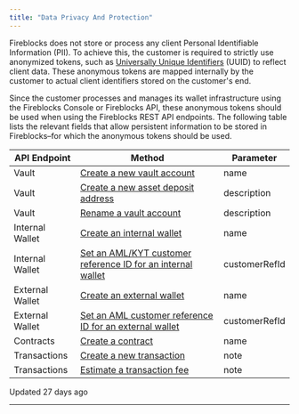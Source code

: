 ```yaml
---
title: "Data Privacy And Protection"
---
```


Fireblocks does not store or process any client Personal Identifiable Information (PII). To achieve this, the customer is required to strictly use anonymized tokens, such as [Universally Unique Identifiers](https://en.wikipedia.org/wiki/Universally_unique_identifier) (UUID) to reflect client data. These anonymous tokens are mapped internally by the customer to actual client identifiers stored on the customer's end.

Since the customer processes and manages its wallet infrastructure using the Fireblocks Console or Fireblocks API, these anonymous tokens should be used when using the Fireblocks REST API endpoints. The following table lists the relevant fields that allow persistent information to be stored in Fireblocks–for which the anonymous tokens should be used.

| API Endpoint | Method | Parameter |
| --- | --- | --- |
| Vault | [Create a new vault account](/reference/post_vault-accounts?__hstc=215458440.b4ed1436a462ca1ef892c4215a414852.1681749190916.1689975745254.1690549521283.277&__hssc=215458440.10.1690549521283&__hsfp=3179515899) | name |
| Vault | [Create a new asset deposit address](/reference/createvaultaccountassetaddress) | description |
| Vault | [Rename a vault account](/reference/put_vault-accounts-vaultaccountid?__hstc=215458440.b4ed1436a462ca1ef892c4215a414852.1681749190916.1689975745254.1690549521283.277&__hssc=215458440.10.1690549521283&__hsfp=3179515899) | description |
| Internal Wallet | [Create an internal wallet](/reference/post_internal-wallets?__hstc=215458440.b4ed1436a462ca1ef892c4215a414852.1681749190916.1689975745254.1690549521283.277&__hssc=215458440.10.1690549521283&__hsfp=3179515899) | name |
| Internal Wallet | [Set an AML/KYT customer reference ID for an internal wallet](/reference/post_internal-wallets-walletid-set-customer-ref-id?__hstc=215458440.b4ed1436a462ca1ef892c4215a414852.1681749190916.1689975745254.1690549521283.277&__hssc=215458440.10.1690549521283&__hsfp=3179515899) | customerRefId |
| External Wallet | [Create an external wallet](/reference/post_external-wallets?__hstc=215458440.b4ed1436a462ca1ef892c4215a414852.1681749190916.1689975745254.1690549521283.277&__hssc=215458440.10.1690549521283&__hsfp=3179515899) | name |
| External Wallet | [Set an AML customer reference ID for an external wallet](/reference/post_external-wallets-walletid-set-customer-ref-id?__hstc=215458440.b4ed1436a462ca1ef892c4215a414852.1681749190916.1689975745254.1690549521283.277&__hssc=215458440.10.1690549521283&__hsfp=3179515899) | customerRefId |
| Contracts | [Create a contract](/reference/post_contracts?__hstc=215458440.b4ed1436a462ca1ef892c4215a414852.1681749190916.1689975745254.1690549521283.277&__hssc=215458440.10.1690549521283&__hsfp=3179515899) | name |
| Transactions | [Create a new transaction](/reference/post_transactions?__hstc=215458440.b4ed1436a462ca1ef892c4215a414852.1681749190916.1689975745254.1690549521283.277&__hssc=215458440.10.1690549521283&__hsfp=3179515899) | note |
| Transactions | [Estimate a transaction fee](/reference/post_transactions-estimate-fee?__hstc=215458440.b4ed1436a462ca1ef892c4215a414852.1681749190916.1689975745254.1690549521283.277&__hssc=215458440.10.1690549521283&__hsfp=3179515899) | note |

Updated 27 days ago

* * *